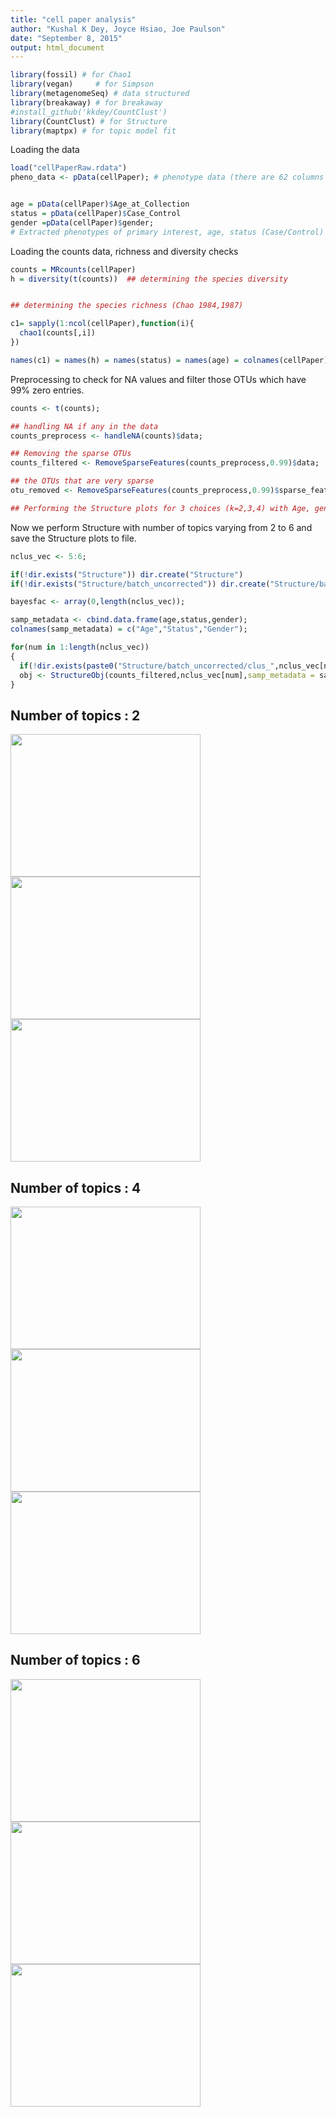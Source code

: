 ```yaml
---
title: "cell paper analysis"
author: "Kushal K Dey, Joyce Hsiao, Joe Paulson"
date: "September 8, 2015"
output: html_document
---
```


```r
library(fossil) # for Chao1
library(vegan)     # for Simpson
library(metagenomeSeq) # data structured
library(breakaway) # for breakaway
#install_github('kkdey/CountClust')
library(CountClust) # for Structure
library(maptpx) # for topic model fit
```

Loading the data 

```r
load("cellPaperRaw.rdata")
pheno_data <- pData(cellPaper); # phenotype data (there are 62 columns in this)


age = pData(cellPaper)$Age_at_Collection  
status = pData(cellPaper)$Case_Control
gender =pData(cellPaper)$gender;
# Extracted phenotypes of primary interest, age, status (Case/Control) and gender. 
```

Loading the counts data, richness and diversity checks 

```r

counts = MRcounts(cellPaper)
h = diversity(t(counts))  ## determining the species diversity


## determining the species richness (Chao 1984,1987)

c1= sapply(1:ncol(cellPaper),function(i){
  chao1(counts[,i])
})

names(c1) = names(h) = names(status) = names(age) = colnames(cellPaper)=names(gender)


```

Preprocessing to check for NA values and filter those OTUs which have $99\%$ zero entries.

```r
counts <- t(counts);

## handling NA if any in the data
counts_preprocess <- handleNA(counts)$data;

## Removing the sparse OTUs
counts_filtered <- RemoveSparseFeatures(counts_preprocess,0.99)$data; 

## the OTUs that are very sparse 
otu_removed <- RemoveSparseFeatures(counts_preprocess,0.99)$sparse_features;

## Performing the Structure plots for 3 choices (k=2,3,4) with Age, gender and status as metadata 

```

Now we perform Structure with number of topics varying from 2 to 6 and save the Structure plots to file.

```r

nclus_vec <- 5:6;

if(!dir.exists("Structure")) dir.create("Structure")
if(!dir.exists("Structure/batch_uncorrected")) dir.create("Structure/batch_uncorrected")

bayesfac <- array(0,length(nclus_vec));

samp_metadata <- cbind.data.frame(age,status,gender);
colnames(samp_metadata) = c("Age","Status","Gender");

for(num in 1:length(nclus_vec))
{
  if(!dir.exists(paste0("Structure/batch_uncorrected/clus_",nclus_vec[num]))) dir.create(paste0("Structure/batch_uncorrected/clus_",nclus_vec[num]))
  obj <- StructureObj(counts_filtered,nclus_vec[num],samp_metadata = samp_metadata, tol=0.001, batch_lab = NULL, path=paste0("Structure/batch_uncorrected/clus_",nclus_vec[num]),partition=c('FALSE','TRUE','TRUE'));
}


```

## Number of topics : 2

<img src='Structure/batch_uncorrected/clus_2/struct_clus_2_Age.png' style="width:304px;height:228px;">
<img src='Structure/batch_uncorrected/clus_2/struct_clus_2_Gender.png' style="width:304px;height:228px;">
<img src='Structure/batch_uncorrected/clus_2/struct_clus_2_Status.png' style="width:304px;height:228px;">

## Number of topics : 4

<img src='Structure/batch_uncorrected/clus_4/struct_clus_4_Age.png' style="width:304px;height:228px;">
<img src='Structure/batch_uncorrected/clus_4/struct_clus_4_Gender.png' style="width:304px;height:228px;">
<img src='Structure/batch_uncorrected/clus_4/struct_clus_4_Status.png' style="width:304px;height:228px;">


## Number of topics : 6

<img src='./Structure/batch_uncorrected/clus_6/struct_clus_6_Age.png' style="width:304px;height:228px;">
<img src='./Structure/batch_uncorrected/clus_6/struct_clus_6_Gender.png' style="width:304px;height:228px;">
<img src='./Structure/batch_uncorrected/clus_6/struct_clus_6_Status.png' style="width:304px;height:228px;">

